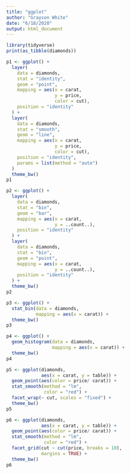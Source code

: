 ```yaml
---
title: "ggplot"
author: "Grayson White"
date: "6/18/2020"
output: html_document
---
```


```r
library(tidyverse)
print(as_tibble(diamonds))
```

```r
p1 <- ggplot() +
  layer(
    data = diamonds,
    stat = "identity",
    geom = "point",
    mapping = aes(x = carat,
                  y = price,
                  color = cut),
    position = "identity"
  ) +
  layer(
    data = diamonds,
    stat = "smooth",
    geom = "line",
    mapping = aes(x = carat,
                  y = price,
                  color = cut),
    position = "identity",
    params = list(method = "auto")
  )
  theme_bw()
p1
```

```r
p2 <- ggplot() + 
  layer(
    data = diamonds,
    stat = "bin",
    geom = "bar",
    mapping = aes(x = carat,
                  y = ..count..),
    position = "identity"
  ) +
  layer(
    data = diamonds,
    stat = "bin",
    geom = "point",
    mapping = aes(x = carat,
                  y = ..count..),
    position = "identity"
  ) +
  theme_bw()
p2
```


```r
p3 <- ggplot() +
  stat_bin(data = diamonds,
           mapping = aes(x = carat)) +
  theme_bw()
p3

p4 <- ggplot() +
  geom_histogram(data = diamonds,
                 mapping = aes(x = carat)) +
  theme_bw()
p4
```

```r
p5 <- ggplot(diamonds,
             aes(x = carat, y = table)) +
  geom_point(aes(color = price/ carat)) +
  stat_smooth(method = "lm",
              color = "red") +
  facet_wrap(~ cut, scales = "fixed") +
  theme_bw()
p5

p6 <- ggplot(diamonds,
             aes(x = carat, y = table)) +
  geom_point(aes(color = price/ carat)) +
  stat_smooth(method = "lm",
              color = "red") +
  facet_grid(cut ~ cut(price, breaks = 10),
             margins = TRUE) +
  theme_bw()
p6
```


